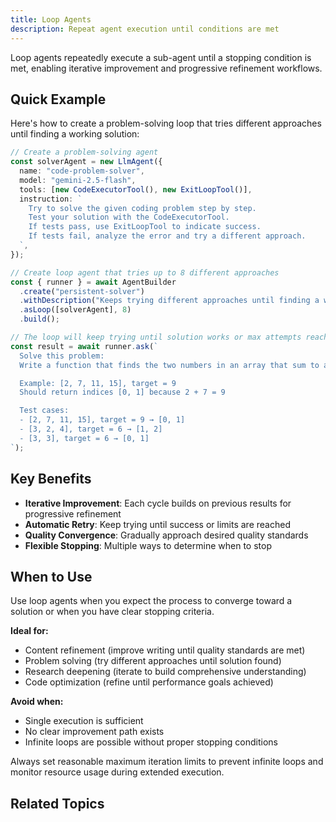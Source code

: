 ```yaml
---
title: Loop Agents
description: Repeat agent execution until conditions are met
---
```



Loop agents repeatedly execute a sub-agent until a stopping condition is met, enabling iterative improvement and progressive refinement workflows.

## Quick Example

Here's how to create a problem-solving loop that tries different approaches until finding a working solution:

```typescript
// Create a problem-solving agent
const solverAgent = new LlmAgent({
  name: "code-problem-solver",
  model: "gemini-2.5-flash",
  tools: [new CodeExecutorTool(), new ExitLoopTool()],
  instruction: `
    Try to solve the given coding problem step by step.
    Test your solution with the CodeExecutorTool.
    If tests pass, use ExitLoopTool to indicate success.
    If tests fail, analyze the error and try a different approach.
  `,
});

// Create loop agent that tries up to 8 different approaches
const { runner } = await AgentBuilder
  .create("persistent-solver")
  .withDescription("Keeps trying different approaches until finding a working solution")
  .asLoop([solverAgent], 8)
  .build();

// The loop will keep trying until solution works or max attempts reached
const result = await runner.ask(`
  Solve this problem:
  Write a function that finds the two numbers in an array that sum to a target value.

  Example: [2, 7, 11, 15], target = 9
  Should return indices [0, 1] because 2 + 7 = 9

  Test cases:
  - [2, 7, 11, 15], target = 9 → [0, 1]
  - [3, 2, 4], target = 6 → [1, 2]
  - [3, 3], target = 6 → [0, 1]
`);
```

## Key Benefits

- **Iterative Improvement**: Each cycle builds on previous results for progressive refinement
- **Automatic Retry**: Keep trying until success or limits are reached
- **Quality Convergence**: Gradually approach desired quality standards
- **Flexible Stopping**: Multiple ways to determine when to stop

## When to Use

<Callout type="info" title="Convergence Required">
Use loop agents when you expect the process to converge toward a solution or when you have clear stopping criteria.
</Callout>

**Ideal for:**
- Content refinement (improve writing until quality standards are met)
- Problem solving (try different approaches until solution found)
- Research deepening (iterate to build comprehensive understanding)
- Code optimization (refine until performance goals achieved)

**Avoid when:**
- Single execution is sufficient
- No clear improvement path exists
- Infinite loops are possible without proper stopping conditions


<Callout type="warn" title="Loop Safety">
Always set reasonable maximum iteration limits to prevent infinite loops and monitor resource usage during extended execution.
</Callout>

## Related Topics

<Cards>
  <Card
    title="🔗 Sequential Agents"
    description="Execute agents in order for pipeline workflows"
    href="/docs/framework/agents/workflow-agents/sequential-agents"
  />

  <Card
    title="⚡ Parallel Agents"
    description="Run multiple agents simultaneously"
    href="/docs/framework/agents/workflow-agents/parallel-agents"
  />

  <Card
    title="🏗️ Agent Builder"
    description="Fluent API for creating and configuring agents"
    href="/docs/framework/agents/agent-builder"
  />
</Cards>